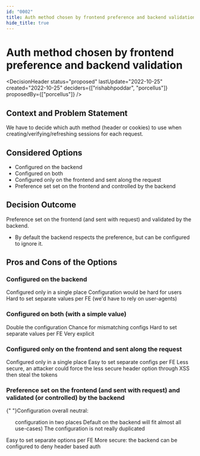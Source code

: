 ```yaml
---
id: "0002"
title: Auth method chosen by frontend preference and backend validation
hide_title: true
---
```



# Auth method chosen by frontend preference and backend validation

<DecisionHeader status="proposed" lastUpdate="2022-10-25" created="2022-10-25" deciders={["rishabhpoddar", "porcellus"]} proposedBy={["porcellus"]} />

## Context and Problem Statement

We have to decide which auth method (header or cookies) to use when creating/verifying/refreshing sessions for each request.

## Considered Options

* Configured on the backend
* Configured on both
* Configured only on the frontend and sent along the request
* Preference set set on the frontend and controlled by the backend

## Decision Outcome

Preference set on the frontend (and sent with request) and validated by the backend.
- By default the backend respects the preference, but can be configured to ignore it.

## Pros and Cons of the Options

### Configured on the backend

<ArgumentPro> Configured only in a single place </ArgumentPro>
<ArgumentCon> Configuration would be hard for users </ArgumentCon>
<ArgumentCon> Hard to set separate values per FE (we'd have to rely on user-agents) </ArgumentCon>

### Configured on both (with a simple value)

<ArgumentCon> Double the configuration </ArgumentCon>
<ArgumentCon> Chance for mismatching configs </ArgumentCon>
<ArgumentCon> Hard to set separate values per FE </ArgumentCon>
<ArgumentPro> Very explicit </ArgumentPro>

### Configured only on the frontend and sent along the request

<ArgumentPro> Configured only in a single place </ArgumentPro>
<ArgumentPro> Easy to set separate configs per FE </ArgumentPro>
<ArgumentCon> Less secure, an attacker could force the less secure header option through XSS then steal the tokens </ArgumentCon>

### Preference set on the frontend (and sent with request) and validated (or controlled) by the backend

<ArgumentNeut>
    {" "}Configuration overall neutral:
    <ul>
        <ArgumentCon> configuration in two places </ArgumentCon>
        <ArgumentPro> Default on the backend will fit almost all use-cases) </ArgumentPro>
        <ArgumentPro> The configuration is not really duplicated </ArgumentPro>
    </ul>
</ArgumentNeut>
<ArgumentPro> Easy to set separate options per FE </ArgumentPro>
<ArgumentPro> More secure: the backend can be configured to deny header based auth </ArgumentPro>
